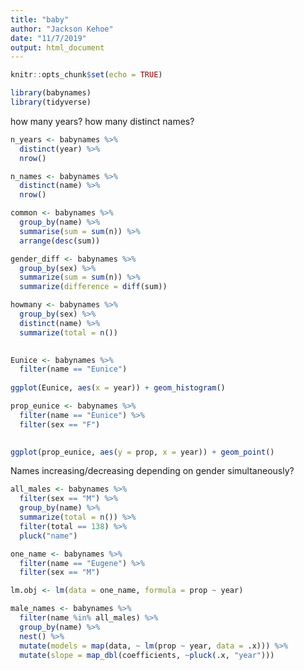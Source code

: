 ```yaml
---
title: "baby"
author: "Jackson Kehoe"
date: "11/7/2019"
output: html_document
---
```


```r
knitr::opts_chunk$set(echo = TRUE)
```

```r
library(babynames)
library(tidyverse)
```

how many years?
how many distinct names?
```r
n_years <- babynames %>%
  distinct(year) %>%
  nrow()

n_names <- babynames %>%
  distinct(name) %>%
  nrow()

common <- babynames %>%
  group_by(name) %>%
  summarise(sum = sum(n)) %>%
  arrange(desc(sum))

gender_diff <- babynames %>%
  group_by(sex) %>%
  summarize(sum = sum(n)) %>%
  summarize(difference = diff(sum))

howmany <- babynames %>%
  group_by(sex) %>%
  distinct(name) %>%
  summarize(total = n())
  
```

```r
Eunice <- babynames %>%
  filter(name == "Eunice") 
  
ggplot(Eunice, aes(x = year)) + geom_histogram()

prop_eunice <- babynames %>%
  filter(name == "Eunice") %>%
  filter(sex == "F")

  
ggplot(prop_eunice, aes(y = prop, x = year)) + geom_point()
```

Names increasing/decreasing depending on gender simultaneously?

```r
all_males <- babynames %>%
  filter(sex == "M") %>%
  group_by(name) %>%
  summarize(total = n()) %>%
  filter(total == 138) %>%
  pluck("name")
```

```r
one_name <- babynames %>%
  filter(name == "Eugene") %>%
  filter(sex == "M")

lm.obj <- lm(data = one_name, formula = prop ~ year)

male_names <- babynames %>%
  filter(name %in% all_males) %>%
  group_by(name) %>%
  nest() %>%
  mutate(models = map(data, ~ lm(prop ~ year, data = .x))) %>%
  mutate(slope = map_dbl(coefficients, ~pluck(.x, "year")))
```

